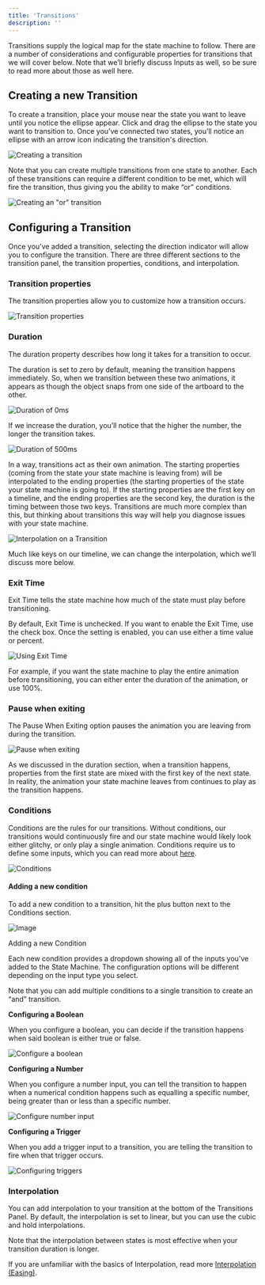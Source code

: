 ```yaml
---
title: 'Transitions'
description: ''
---
```


Transitions supply the logical map for the state machine to follow. There are a number of considerations and configurable properties for transitions that we will cover below. Note that we’ll briefly discuss Inputs as well, so be sure to read more about those as well here. 

## Creating a new Transition 

To create a transition, place your mouse near the state you want to leave until you notice the ellipse appear. Click and drag the ellipse to the state you want to transition to. Once you’ve connected two states, you’ll notice an ellipse with an arrow icon indicating the transition's direction.

![Creating a transition](https://ucarecdn.com/4838deb6-8760-468a-b798-f33e1f0e3b2e/)

Note that you can create multiple transitions from one state to another. Each of these transitions can require a different condition to be met, which will fire the transition, thus giving you the ability to make “or” conditions.

![Creating an "or" transition](https://ucarecdn.com/373c16da-c3b4-4da8-bd01-bb153fea6c2a/)

## Configuring a Transition 

Once you’ve added a transition, selecting the direction indicator will allow you to configure the transition. There are three different sections to the transition panel, the transition properties, conditions, and interpolation.

### Transition properties

The transition properties allow you to customize how a transition occurs.

![Transition properties](/images/editor/state-machine/9b35e6bf-8e06-4df9-b211-10d3e1150435.webp)

### Duration 

The duration property describes how long it takes for a transition to occur.

The duration is set to zero by default, meaning the transition happens immediately. So, when we transition between these two animations, it appears as though the object snaps from one side of the artboard to the other.

![Duration of 0ms](https://ucarecdn.com/1e341e26-ece2-466e-b19f-5fa03b34c3b9/)

If we increase the duration, you’ll notice that the higher the number, the longer the transition takes.

![Duration of 500ms](https://ucarecdn.com/9a1c524a-2179-4385-8765-5ab0eb75ffec/)

In a way, transitions act as their own animation. The starting properties (coming from the state your state machine is leaving from) will be interpolated to the ending properties (the starting properties of the state your state machine is going to). If the starting properties are the first key on a timeline, and the ending properties are the second key, the duration is the timing between those two keys. Transitions are much more complex than this, but thinking about transitions this way will help you diagnose issues with your state machine.

![Interpolation on a Transition](https://ucarecdn.com/c1801cb1-13bf-44be-9da0-dc2eb7f5e404/)

Much like keys on our timeline, we can change the interpolation, which we’ll discuss more below.

### Exit Time 

Exit Time tells the state machine how much of the state must play before transitioning.

By default, Exit Time is unchecked. If you want to enable the Exit Time, use the check box. Once the setting is enabled, you can use either a time value or percent.

![Using Exit Time](https://ucarecdn.com/4424da18-50d8-4aea-9371-7b57b176a12e/)

For example, if you want the state machine to play the entire animation before transitioning, you can either enter the duration of the animation, or use 100%.

### Pause when exiting

The Pause When Exiting option pauses the animation you are leaving from during the transition.

![Pause when exiting](https://ucarecdn.com/6584d924-13f7-4012-b590-d16549791638/)

As we discussed in the duration section, when a transition happens, properties from the first state are mixed with the first key of the next state. In reality, the animation your state machine leaves from continues to play as the transition happens.

### Conditions 

Conditions are the rules for our transitions. Without conditions, our transitions would continuously fire and our state machine would likely look either glitchy, or only play a single animation. Conditions require us to define some inputs, which you can read more about [here](/editor/state-machine/inputs).

![Conditions](/images/editor/state-machine/a5336985-e1d4-4892-a04a-deee93e6a8b1.webp)

#### Adding a new condition 

To add a new condition to a transition, hit the plus button next to the Conditions section.

![Image](https://ucarecdn.com/7a2b887e-c69d-4dd4-943b-de85d76b3a42/)

Adding a new Condition

Each new condition provides a dropdown showing all of the inputs you’ve added to the State Machine. The configuration options will be different depending on the input type you select.

Note that you can add multiple conditions to a single transition to create an “and” transition.

**Configuring a Boolean**

When you configure a boolean, you can decide if the transition happens when said boolean is either true or false.

![Configure a boolean](https://ucarecdn.com/8443963d-69c7-44a7-9ced-b01d28210b5e/)

**Configuring a Number**

When you configure a number input, you can tell the transition to happen when a numerical condition happens such as equalling a specific number, being greater than or less than a specific number.

![Configure number input](https://ucarecdn.com/3b6da0a7-b56f-4cb1-89f0-831af97fdbce/)

**Configuring a Trigger**

When you add a trigger input to a transition, you are telling the transition to fire when that trigger occurs.

![Configuring triggers](https://ucarecdn.com/c8c6a924-f62a-4e3a-80cb-83c758a37343/)

### Interpolation 

You can add interpolation to your transition at the bottom of the Transitions Panel. By default, the interpolation is set to linear, but you can use the cubic and hold interpolations.

Note that the interpolation between states is most effective when your transition duration is longer.

If you are unfamiliar with the basics of Interpolation, read more [Interpolation (Easing)](../animate-mode/interpolation-easing).